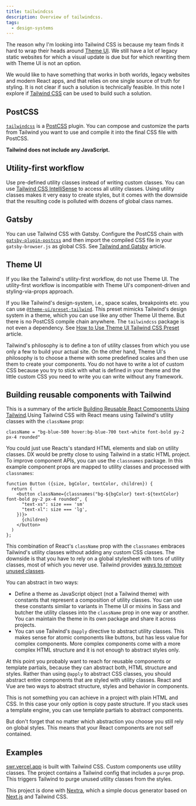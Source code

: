 ```yaml
---
title: tailwindcss
description: Overview of tailwindcss.
tags:
  - design-systems
---
```


The reason why I'm looking into Tailwind CSS is because my team finds it hard to
wrap their heads around [Theme UI](https://theme-ui.com/home). We still have a
lot of legacy static websites for which a visual update is due but for which
rewriting them with Theme UI is not an option.

We would like to have something that works in both worlds, legacy websites and
modern React apps, and that relies on one single source of truth for styling. It
is not clear if such a solution is technically feasible. In this note I explore
if [Tailwind CSS](https://tailwindcss.com/) can be used to build such a
solution.

## PostCSS

[`tailwindcss`](https://www.npmjs.com/package/tailwindcss) is a
[PostCSS](https://postcss.org/) plugin. You can compose and customize the parts
from Tailwind you want to use and compile it into the final CSS file with
PostCSS.

**Tailwind does not include any JavaScript.**

## Utility-first workflow

Use pre-defined utility classes instead of writing custom classes. You can use
[Tailwind CSS IntelliSense](https://marketplace.visualstudio.com/items?itemName=bradlc.vscode-tailwindcss)
to access all utility classes. Using utility classes makes it very easy to
create styles, but it comes with the downside that the resulting code is
polluted with dozens of global class names.

## Gatsby

You can use Tailwind CSS with Gatsby. Configure the PostCSS chain with
[`gatsby-plugin-postcss`](https://www.gatsbyjs.org/packages/gatsby-plugin-postcss/)
and then import the compiled CSS file in your `gatsby-browser.js` as global CSS.
See
[Tailwind and Gatsby](https://hashinteractive.com/blog/tailwind-css-and-gatsby-in-under-5-minutes/)
article.

## Theme UI

If you like the Tailwind's utility-first workflow, do not use Theme UI. The
utility-first workflow is incompatible with Theme UI's component-driven and
styling-via-props approach.

If you like Tailwind's design-system, i.e., space scales, breakpoints etc. you
can use
[`@theme-ui/preset-tailwind`](https://github.com/system-ui/theme-ui/tree/master/packages/preset-tailwind).
This preset mimicks Tailwind's design system in a theme, which you can use like
any other Theme UI theme. But there is no PostCSS compile chain anywhere. The
`tailwindcss` package is not even a dependency. See
[How to Use Theme UI Tailwind CSS Preset](https://hashinteractive.com/blog/how-to-use-theme-ui-tailwind-css-preset/)
article.

Tailwind's philosophy is to define a ton of utility classes from which you use
only a few to build your actual site. On the other hand, Theme UI's philosophy
is to choose a theme with some predefined scales and then use them to create
your components. You do not have to write a lot of custom CSS because you try to
stick with what is defined in your theme and the little custom CSS you need to
write you can write without any framework.

## Building reusable components with Tailwind

This is a summary of the article
[Building Reusable React Components Using Tailwind](https://www.smashingmagazine.com/2020/05/reusable-react-components-tailwind/).Using
Tailwind CSS with React means using Tailwind's utility classes with the
`className` prop:

```
className = "bg-blue-500 hover:bg-blue-700 text-white font-bold py-2 px-4 rounded"
```

You could just use Reacts's standard HTML elements and slab on utility classes.
DX would be pretty close to using Tailwind in a static HTML project. To improve
component APIs, you can use the `classnames` package. In this example component
props are mapped to utility classes and processed with `classnames`:

```
function Button ({size, bgColor, textColor, children}) {
  return (
    <button className={classnames("bg-${bgColor} text-${textColor} font-bold py-2 px-4 rounded", {
      "text-xs": size === 'sm'
      "text-xl": size === 'lg',
    })}>
      {children}
    </button>
  )
};
```

This combination of React's `className` prop with the `classnames` embraces
Tailwind's utility classes without adding any custom CSS classes. The downside
is that you have to rely on a global stylesheet with tons of utility classes,
most of which you never use. Tailwind provides
[ways to remove unused classes](https://tailwindcss.com/docs/controlling-file-size/).

You can abstract in two ways:

- Define a theme as JavaScript object (not a Tailwind theme) with constants that
  represent a composition of utility classes. You can use these constants
  similar to variants in Theme UI or mixins in Sass and butcher the utility
  classes into the `className` prop in one way or another. You can maintain the
  theme in its own package and share it across projects.
- You can use Tailwind's `@apply` directive to abstract utility classes. This
  makes sense for atomic components like buttons, but has less value for complex
  components. More complex components come with a more complex HTML structure
  and it is not enough to abstract styles only.

At this point you probably want to reach for reusable components or template
partials, because they can abstract both, HTML structure and styles. Rather than
using `@apply` to abstract CSS classes, you should abstract entire components
that are styled with utility classes. React and Vue are two ways to abstract
structure, styles and behavior in components.

This is not something you can achieve in a project with plain HTML and CSS. In
this case your only option is copy paste structure. If you stack uses a template
engine, you can use template partials to abstract components.

But don't forget that no matter which abstraction you choose you still rely on
global styles. This means that your React components are not self contained.

## Examples

[swr.vercel.app](https://github.com/vercel/swr-site) is built with Tailwind CSS.
Custom components use utility classes. The project contains a Tailwind config
that includes a `purge` prop. This triggers Tailwind to purge unused utility
classes from the styles.

This project is done with [Nextra](https://github.com/shuding/nextra), which a
simple docus generator based on [Next.js](https://nextjs.org/) and Tailwind CSS.

